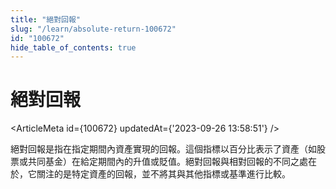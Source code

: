 ```yaml
---
title: "絕對回報"
slug: "/learn/absolute-return-100672"
id: "100672"
hide_table_of_contents: true
---
```



# 絕對回報

<ArticleMeta id={100672} updatedAt={'2023-09-26 13:58:51'} />
<div className='border-solid border-b border-t-0 my-4 border-[var(--ifm-color-gray-300)]' />

絕對回報是指在指定期間內資產實現的回報。這個指標以百分比表示了資產（如股票或共同基金）在給定期間內的升值或貶值。絕對回報與相對回報的不同之處在於，它關注的是特定資產的回報，並不將其與其他指標或基準進行比較。
